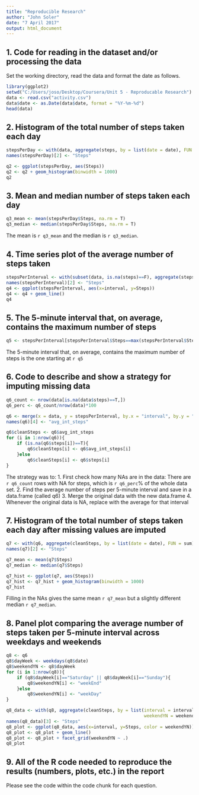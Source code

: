 ---
title: "Reproducible Research"
author: "John Soler"
date: "7 April 2017"
output: html_document
---

## 1. Code for reading in the dataset and/or processing the data

Set the working directory, read the data and format the date as follows.

```{r q1}
library(ggplot2)
setwd("C:/Users/joso/Desktop/Coursera/Unit 5 - Reproducable Research")
data <- read.csv("activity.csv")
data$date <- as.Date(data$date, format = "%Y-%m-%d")
head(data)
```


## 2. Histogram of the total number of steps taken each day

```{r q2}
stepsPerDay <- with(data, aggregate(steps, by = list(date = date), FUN = sum))
names(stepsPerDay)[2] <- "Steps"

q2 <- ggplot(stepsPerDay, aes(Steps))
q2 <- q2 + geom_histogram(binwidth = 1000)
q2
```


## 3. Mean and median number of steps taken each day

```{r q3}
q3_mean <- mean(stepsPerDay$Steps, na.rm = T)
q3_median <- median(stepsPerDay$Steps, na.rm = T)
```

The mean is `r q3_mean` and the median is `r q3_median`.


## 4. Time series plot of the average number of steps taken

```{r q4}
stepsPerInterval <- with(subset(data, is.na(steps)==F), aggregate(steps, by = list(interval = interval), FUN = mean))
names(stepsPerInterval)[2] <- "Steps"
q4 <- ggplot(stepsPerInterval, aes(x=interval, y=Steps))
q4 <- q4 + geom_line()
q4
```


## 5. The 5-minute interval that, on average, contains the maximum number of steps

```{r q5}
q5 <- stepsPerInterval[stepsPerInterval$Steps==max(stepsPerInterval$Steps),1]
```

The 5-minute interval that, on average, contains the maximum number of steps is the one starting at `r q5`
 

## 6. Code to describe and show a strategy for imputing missing data  

```{r q6}
q6_count <- nrow(data[is.na(data$steps)==T,])
q6_perc <- q6_count/nrow(data)*100

q6 <- merge(x = data, y = stepsPerInterval, by.x = "interval", by.y = "interval")
names(q6)[4] <- "avg_int_steps"

q6$cleanSteps <- q6$avg_int_steps
for (i in 1:nrow(q6)){
    if (is.na(q6$steps[i])==T){
        q6$cleanSteps[i] <- q6$avg_int_steps[i]
    }else
        q6$cleanSteps[i] <- q6$steps[i]
}
```

The strategy was to:
1. First check how many NAs are in the data: There are `r q6_count` rows with NA for steps, which is `r q6_perc`% of the whole data set.
2. Find the average number of steps per 5-minute interval and save in a data.frame (called q6)
3. Merge the original data with the new data.frame
4. Whenever the original data is NA, replace with the average for that interval

## 7. Histogram of the total number of steps taken each day after missing values are imputed

```{r q7}
q7 <- with(q6, aggregate(cleanSteps, by = list(date = date), FUN = sum))
names(q7)[2] <- "Steps"

q7_mean <- mean(q7$Steps)
q7_median <- median(q7$Steps)

q7_hist <- ggplot(q7, aes(Steps))
q7_hist <- q7_hist + geom_histogram(binwidth = 1000)
q7_hist
```

Filling in the NAs gives the same mean `r q7_mean` but a slightly different median `r q7_median`.


## 8. Panel plot comparing the average number of steps taken per 5-minute interval across weekdays and weekends

```{r q8}
q8 <- q6
q8$dayWeek <- weekdays(q8$date)
q8$weekendYN <- q8$dayWeek
for (i in 1:nrow(q8)){
    if (q8$dayWeek[i]=="Saturday" || q8$dayWeek[i]=="Sunday"){
        q8$weekendYN[i] <- "weekEnd"
    }else
        q8$weekendYN[i] <- "weekDay"
}

q8_data <- with(q8, aggregate(cleanSteps, by = list(interval = interval,
                                                    weekendYN = weekendYN), FUN = mean))
names(q8_data)[3] <- "Steps"
q8_plot <- ggplot(q8_data, aes(x=interval, y=Steps, color = weekendYN))
q8_plot <- q8_plot + geom_line()
q8_plot <- q8_plot + facet_grid(weekendYN ~ .)
q8_plot
```


## 9. All of the R code needed to reproduce the results (numbers, plots, etc.) in the report

Please see the code within the code chunk for each question.